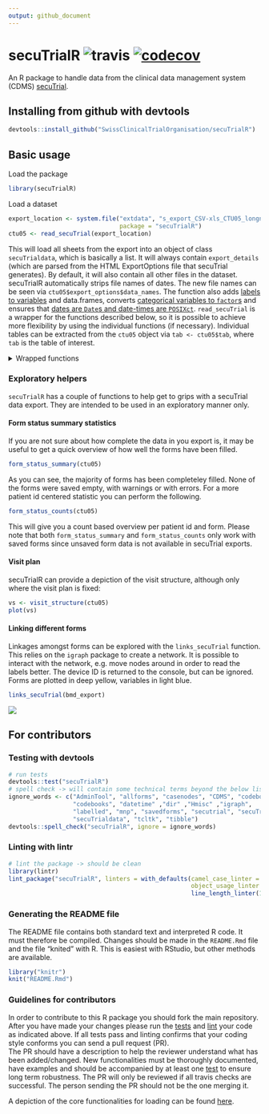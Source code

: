 ```yaml
---
output: github_document
---
```

<!-- README.md is generated from README.Rmd. Please edit that file -->


# secuTrialR ![travis](https://api.travis-ci.com/SwissClinicalTrialOrganisation/secuTrialR.svg?branch=master) [![codecov](https://codecov.io/github/SwissClinicalTrialOrganisation/secuTrialR/branch/master/graphs/badge.svg)](https://codecov.io/github/SwissClinicalTrialOrganisation/secuTrialR)

An R package to handle data from the clinical data management system (CDMS) [secuTrial](https://www.secutrial.com/en/).

## Installing from github with devtools

```r
devtools::install_github("SwissClinicalTrialOrganisation/secuTrialR")
```

## Basic usage
Load the package
```r
library(secuTrialR)
```
Load a dataset 
```r
export_location <- system.file("extdata", "s_export_CSV-xls_CTU05_longnames_sep_ref.zip",
                               package = "secuTrialR")
ctu05 <- read_secuTrial(export_location)
```
This will load all sheets from the export into an object of class `secuTrialdata`, which is basically a list. It will always contain `export_details` (which are parsed from the HTML ExportOptions file that secuTrial generates). By default, it will also contain all other files in the dataset. secuTrialR automatically strips file names of dates. The new file names can be seen via `ctu05$export_options$data_names`. The function also adds [labels to variables](#variable-labels) and data.frames, converts [categorical variables to `factor`s](#prepare-factors) and ensures that [dates are `Date`s and date-times are `POSIXct`](#prepare-dates).
`read_secuTrial` is a wrapper for the functions described below, so it is possible to achieve more flexibility by using the individual functions (if necessary).
Individual tables can be extracted from the `ctu05` object via `tab <- ctu05$tab`, where `tab` is the table of interest.

<details><summary>Wrapped functions</summary>


#### Load the dataset
```r
# prepare path to example export
export_location <- system.file("extdata", "s_export_CSV-xls_BMD.zip",
                               package = "secuTrialR")
# load all export data
bmd_export <- read_secuTrial_export(data_dir = export_location)

# load a second dataset
export_location <- system.file("extdata", "s_export_CSV-xls_CTU05_longnames_sep_ref.zip",
                               package = "secuTrialR")
ctu05 <- read_secuTrial_export(export_location)

# View names of the bmd_export object
names(bmd_export)
```

`read_secuTrial_export` returns an object of class `secuTrialdata`, which is basically a list. It will always contain `export_details` (which are parsed from the HTML ExportOptions file that secuTrial generates). By default, it will also contain all other files in the dataset. secuTrialR automatically strips file names of dates. The new file names can be seen via `bmd_export$export_options$data_names`.
<!-- DEDICATED ACCESSOR FUNCTION FOR DATA_NAMES? might already be implemented in the print method -->

`bmd_export` is a list, with class `secuTrialdata`. To prevent it from printing all data to the console, a special print method returns some useful information about the objects within `bmd_export` instead. The information returned includes the original file name in the datafile, it's name in the `secuTrialdata` object, together with the number of rows and columns and a column indicating whether the object is metadata or not:
```r
bmd_export
```

Individual tables can be extracted from the `bmd_export` object via `tab <- bmd_export$tab`, where `tab` is the table of interest.
<!-- accessor function? -->


#### Variable labels
For creating tables, it is often useful to have access to variable labels. secuTrialR supports two main methods for handling them - a named list, or via variable attributes. The list approach works as follows.
```r
labs <- labels_secuTrial(bmd_export)
# query the list with the variable name of interest
labs[["age"]]

```

The attribute based approach adds labels as an attribute to a variable, which can then be accessed via `label(var)`.
```r
labelled <- label_secuTrial(bmd_export)
label(labelled$bmd$age)
```
Labels can be added to new variables or changed via 
```r
label(labelled$bmd$age) <- "Age (years)"
label(labelled$bmd$age)
```
Where units have been defined in the SecuTrial database, they can be accessed or changed analogously (here, age had no unit assigned, but we can add one).
```r
units(labelled$bmd$age)
units(labelled$bmd$age) <- "years"
units(labelled$bmd$age)
```
There is a drawback to the attribute based approach - labels will not be propagated if variables are derived and may be lost if variables are edited.

Currently, `label_secuTrial` should be used prior to `dates_secuTrial` or `factorize_secuTrial` so that labels and units are propagated to factor and date variables.


 
#### Prepare factors
It is often useful to have categorical variables as factors (R knows how to handle factors). secuTrialR can prepare factors easily.
```r
factors <- factorize_secuTrial(ctu05)
```
This functions loops through each table of the dataset, creating new factor variables where necessary. The new variables are the same as the original but with `.factor` appended (i.e. a new variable called `sex.factor` would be added to the relevant form).

```r
# original variable
str(factors$ctu05baseline$gender)
# factor
str(factors$ctu05baseline$gender.factor)
# cross tabulation
table(original = factors$ctu05baseline$gender, factor = factors$ctu05baseline$gender.factor)
```


#### Prepare dates
Date(time)s are a very common data type. They cannot be easily used though in their export format. This is also easily rectified in secuTrialR:


```r
dates <- dates_secuTrial(ctu05)
```

Date variables are converted to `Date` class, and datetimes are converted to `POSIXct` class. Rather than overwriting the original variable, new variables are added with the new class. This is a safetly mechanism in case `NA`s are accidentally created.

```r
dates$ctu05baseline[c(1,7), c("aspirin_start", "aspirin_start.date", "hiv_date", "hiv_date.datetime")]
```


#### Recommended approach if not using `read_secuTrial`

```r
f <- "PATH_TO_FILE"
d <- read_secuTrial_export(f)
l <- label_secuTrial(d)
fa <- factorize_secuTrial(l)
dat <- dates_secuTrial(fa)

# or, if you like pipes
library(magrittr)
f <- "PATH_TO_FILE"
d <- read_secuTrial_export(f)
dat <- d %>% 
  label_secuTrial() %>%
  factorize_secuTrial() %>%
  dates_secuTrial()
```

</details>

### Exploratory helpers
`secuTrialR` has a couple of functions to help get to grips with a secuTrial data export. They are intended to be used in an exploratory manner only.

#### Form status summary statistics
If you are not sure about how complete the data in you export is, it may be useful to get a quick overview of how well the forms
have been filled.

```r
form_status_summary(ctu05)
```

As you can see, the majority of forms has been completeley filled. None of the forms were saved empty, with warnings or with errors.
For a more patient id centered statistic you can perform the following.

```r
form_status_counts(ctu05)
```

This will give you a count based overview per patient id and form. Please note that both `form_status_summary` 
and `form_status_counts` only work with saved forms since unsaved form data is not available in secuTrial exports.

#### Visit plan
secuTrialR can provide a depiction of the visit structure, although only where the visit plan is fixed:
```r
vs <- visit_structure(ctu05)
plot(vs)
```
<!-- PLOT METHOD DIRECTLY FOR secuTrialdata objects? -->


#### Linking different forms

Linkages amongst forms can be explored with the `links_secuTrial` function. This relies on the `igraph` package to create a network. It is possible to interact with the network, e.g. move nodes around in order to read the labels better. The device ID is returned to the console, but can be ignored. Forms are plotted in deep yellow, variables in light blue.

```r
links_secuTrial(bmd_export)
```
![](inst/extdata/map.png)
<!-- Figure has to be generated outside of the Rmd file - resize the window and select view/"fit to screen", export it to a PDF and then convert it to a PNG -->


## For contributors
### Testing with devtools

```r
# run tests
devtools::test("secuTrialR")
# spell check -> will contain some technical terms beyond the below list which is fine
ignore_words <- c("AdminTool", "allforms", "casenodes", "CDMS", "codebook",
                  "codebooks", "datetime" ,"dir" ,"Hmisc" ,"igraph",
                  "labelled", "mnp", "savedforms", "secutrial", "secuTrial", 
                  "secuTrialdata", "tcltk", "tibble")
devtools::spell_check("secuTrialR", ignore = ignore_words)
```

### Linting with lintr

```r
# lint the package -> should be clean
library(lintr)
lint_package("secuTrialR", linters = with_defaults(camel_case_linter = NULL,
                                                   object_usage_linter = NULL,
                                                   line_length_linter(125)))
```

### Generating the README file

The README file contains both standard text and interpreted R code. It must therefore be compiled. Changes should be made in the `README.Rmd` file and the file "knited" with R. This is easiest with RStudio, but other methods are available.

```r
library("knitr")
knit("README.Rmd")
```

### Guidelines for contributors

In order to contribute to this R package you should fork the main repository.
After you have made your changes please run the 
[tests](README.md#testing-with-devtools)
and 
[lint](README.md#linting-with-lintr) your code as 
indicated above. If all tests pass and linting confirms that your 
coding style conforms you can send a pull request (PR).  
The PR should have a description to help the reviewer understand what has been 
added/changed. New functionalities must be thoroughly documented, have examples 
and should be accompanied by at least one [test](tests/testthat/) to ensure long term 
robustness. The PR will only be reviewed if all travis checks are successful. 
The person sending the PR should not be the one merging it.

A depiction of the core functionalities for loading can be found [here](inst/extdata/secuTrialR.png).
